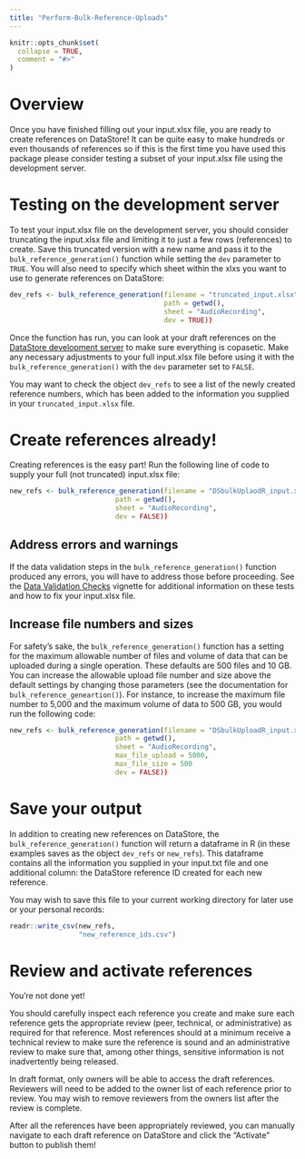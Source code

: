 ```yaml
---
title: "Perform-Bulk-Reference-Uploads"
---
```


```r
knitr::opts_chunk$set(
  collapse = TRUE,
  comment = "#>"
)
```

# Overview
Once you have finished filling out your input.xlsx file, you are ready to create references on DataStore! It can be quite easy to make hundreds or even thousands of references so if this is the first time you have used this package please consider testing a subset of your input.xlsx file using the development server.

# Testing on the development server

To test your input.xlsx file on the development server, you should consider truncating the input.xlsx file and limiting it to just a few rows (references) to create. Save this truncated version with a new name and pass it to the `bulk_reference_generation()` function while setting the `dev` parameter to `TRUE`. You will also need to specify which sheet within the xlxs you want to use to generate references on DataStore:

```r
dev_refs <- bulk_reference_generation(filename = "truncated_input.xlsx",
                                      path = getwd(),
                                      sheet = "AudioRecording",
                                      dev = TRUE))
```
Once the function has run, you can look at your draft references on the [DataStore development server](https://irmadev.nps.gov/DataStore/) to make sure everything is copasetic. Make any necessary adjustments to your full input.xlsx file before using it with the `bulk_reference_generation()` with the `dev` parameter set to `FALSE`.

You may want to check the object `dev_refs` to see a list of the newly created reference numbers, which has been added to the information you supplied in your `truncated_input.xlsx` file.

# Create references already!
Creating references is the easy part! Run the following line of code to supply your full (not truncated) input.xlsx file:

```r
new_refs <- bulk_reference_generation(filename = "DSbulkUplaodR_input.xlsx",
                          path = getwd(),
                          sheet = "AudioRecording",
                          dev = FALSE))
```

## Address errors and warnings
If the data validation steps in the `bulk_reference_generation()` function produced any errors, you will have to address those before proceeding. See the [Data Validation Checks](05_Data-Validation-Checks.html) vignette for additional information on these tests and how to fix your input.xlsx file.

## Increase file numbers and sizes
For safety's sake, the `bulk_reference_generation()` function has a setting for the maximum allowable number of files and volume of data that can be uploaded during a single operation. These defaults are 500 files and 10 GB. You can increase the allowable upload file number and size above the default settings by changing those parameters (see the documentation for `bulk_reference_geneartion()`). For instance, to increase the maximum file number to 5,000 and the maximum volume of data to 500 GB, you would run the following code:

```r
new_refs <- bulk_reference_generation(filename = "DSbulkUploadR_input.xlsx",
                          path = getwd(),
                          sheet = "AudioRecording",
                          max_file_upload = 5000,
                          max_file_size = 500
                          dev = FALSE))
```

# Save your output
In addition to creating new references on DataStore, the `bulk_reference_generation()` function will return a dataframe in R (in these examples saves as the object `dev_refs` or `new_refs`). This dataframe contains all the information you supplied in your input.txt file and one additional column: the DataStore reference ID created for each new reference. 

You may wish to save this file to your current working directory for later use or your personal records:

```r
readr::write_csv(new_refs,
                 "new_reference_ids.csv")
```

# Review and activate references
You're not done yet! 

You should carefully inspect each reference you create and make sure each reference gets the appropriate review (peer, technical, or administrative) as required for that reference. Most references should at a minimum receive a technical review to make sure the reference is sound and an administrative review to make sure that, among other things, sensitive information is not inadvertently being released.

In draft format, only owners will be able to access the draft references. Reviewers will need to be added to the owner list of each reference prior to review. You may wish to remove reviewers from the owners list after the review is complete.

After all the references have been appropriately reviewed, you can manually navigate to each draft reference on DataStore and click the "Activate" button to publish them!

